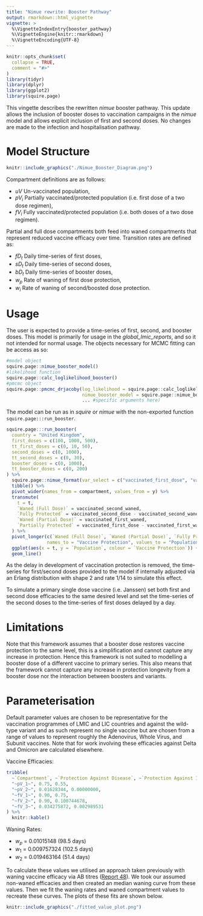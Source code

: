 ```yaml
---
title: "Nimue rewrite: Booster Pathway"
output: rmarkdown::html_vignette
vignette: >
  %\VignetteIndexEntry{booster_pathway}
  %\VignetteEngine{knitr::rmarkdown}
  %\VignetteEncoding{UTF-8}
---
```


```r
knitr::opts_chunk$set(
  collapse = TRUE,
  comment = "#>"
)
library(tidyr)
library(dplyr)
library(ggplot2)
library(squire.page)
```

This vingette describes the rewritten *nimue* booster pathway. This update 
allows the inclusion of booster doses to vaccination campaigns in the *nimue* 
model and allows explicit inclusion of first and second doses. No changes are 
made to the infection and hospitalisation pathway.

# Model Structure

```r
knitr::include_graphics("./Nimue_Booster_Diagram.png")
```

Compartment definitions are as follows:

* $uV$ Un-vaccinated population,
* $pV_i$ Partially vaccinated/protected population (i.e. first dose of a two dose regimen),
* $fV_i$ Fully vaccinated/protected population (i.e. both doses of a two dose regimen).

Partial and full dose compartments both feed into waned compartments that 
represent reduced vaccine efficacy over time. Transition rates are defined as:

* $fD_t$ Daily time-series of first doses,
* $sD_t$ Daily time-series of second doses,
* $bD_t$ Daily time-series of booster doses,
* $w_p$ Rate of waning of first dose protection,
* $w_i$ Rate of waning of second/boosted dose protection.

# Usage

The user is expected to provide a time-series of first, second, and booster doses.
This model is primarily for usage in the *global_lmic_reports*, and so it not
intended for normal usage. The objects necessary for MCMC fitting can be access
as so:

```r
#model object
squire.page::nimue_booster_model()
#likelihood function
squire.page::calc_loglikelihood_booster()
#pmcmc object
squire.page::pmcmc_drjacoby(log_likelihood = squire.page::calc_loglikelihood_booster,
                            nimue_booster_model = squire.page::nimue_booster_model,
                            ... #specific arguments here)
```

The model can be run as in *squire* or *nimue* with the non-exported function 
`squire.page:::run_booster`.

```r
squire.page:::run_booster(
  country = "United Kingdom",
  first_doses = c(100, 1000, 500),
  tt_first_doses = c(0, 10, 50),
  second_doses = c(0, 1000),
  tt_second_doses = c(0, 30),
  booster_doses = c(0, 1000),
  tt_booster_doses = c(0, 200)
) %>% 
  squire.page::nimue_format(var_select = c("vaccinated_first_dose", "vaccinated_first_waned", "vaccinated_second_dose", "vaccinated_second_waned")) %>% 
  tibble() %>% 
  pivot_wider(names_from = compartment, values_from = y) %>% 
  transmute(
    t = t,
    `Waned (Full Dose)` = vaccinated_second_waned,
    `Fully Protected` = vaccinated_second_dose - vaccinated_second_waned,
    `Waned (Partial Dose)` = vaccinated_first_waned,
    `Partially Protected` = vaccinated_first_dose - vaccinated_first_waned
  ) %>%
  pivot_longer(c(`Waned (Full Dose)`, `Waned (Partial Dose)`, `Fully Protected`, `Partially Protected`),
               names_to = "Vaccine Protection", values_to = "Population") %>% 
  ggplot(aes(x = t, y = `Population`, colour = `Vaccine Protection`)) + 
  geom_line()
```

As the delay in development of vaccination protection is removed, the time-series
for first/second doses provided to the model if internally adjusted via an Erlang
distribution with shape 2 and rate 1/14 to simulate this effect.

To simulate a primary single dose vaccine (i.e. Janssen) set both first and second
dose efficacies to the same desired level and set the time-series of the second doses
to the time-series of first doses delayed by a day.

# Limitations

Note that this framework assumes that a booster dose restores vaccine protection
to the same level, this is a simplification and cannot capture any increase in 
protection. Hence this framework is not suited to modelling a booster dose of
a different vaccine to primary series. This also means that the framework cannot
capture any increase in protection longevity from a booster dose nor the
interaction between boosters and variants.

# Parameterisation

Default parameter values are chosen to be representative for the vaccination 
programmes of LMIC and LIC countries and against the wild-type variant and as 
such represent no single vaccine but are chosen from a range of values to
represent roughly the Adenovirus, Whole Virus, and Subunit vaccines.
Note that for work involving these efficacies against Delta and Omicron are 
calculated elsewhere.

Vaccine Efficacies:

```r
tribble(
  ~`Compartment`, ~`Protection Against Disease`, ~`Protection Against Infection`,
  "~pV_1~", 0.75, 0.55,
  "~pV_2~", 0.01628344, 0.00000000,
  "~fV_1~", 0.90, 0.75,
  "~fV_2~", 0.90, 0.100744678,
  "~fV_3~", 0.034275872, 0.002989531
) %>% 
  knitr::kable()
```

Waning Rates:

* $w_p$ = 0.01015148 (98.5 days)
* $w_1$ = 0.009757324 (102.5 days)
* $w_2$ = 0.019463164 (51.4 days)

To calculate these values we utilised an approach taken previously with waning 
vaccine efficacy via AB titres ([Report 48](https://www.imperial.ac.uk/mrc-global-infectious-disease-analysis/covid-19/report-48-global-omicron/)). We took our assumed 
non-waned efficacies and then created an median waning curve from these values.
Then we fit the waning rates and waned compartment values to recreate these curves.
The plots of these fits are shown below.

```r
knitr::include_graphics("./fitted_value_plot.png")
```
